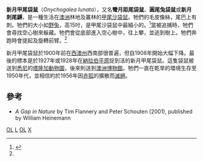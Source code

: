 {{CJK-New-Char|4D88}}
{{Speciesbox
| taxon = Onychogalea lunata
| name = 新月甲尾袋鼠<ref name=msw3>{{MSW3 Groves|pages=66}}</ref>
| status = EX
| status_system = iucn3.1
| extinct = 1956年
| status_ref = <ref name=iucn>{{IUCN2008|assessors=Burbidge, A. & Johnson, K.|year=2008|id=15331|title=Onychogalea lunata|downloaded=28 December 2008}}</ref>
| image = Onychogalea lunata.jpg
| binomial_authority =（[[約翰·古爾德|Gould]]，1841）
}}
'''新月甲尾袋鼠'''（''Onychogalea lunata''），又名'''彎月距尾袋鼠'''、'''圓尾兔袋鼠'''或'''新月刺尾䶈'''，是一種生活在[[澳洲|澳洲]]林地及叢林的[[甲尾沙袋鼠|甲尾沙袋鼠]]。牠們的毛皮像絲，尾巴上有刺。牠們的大小如[[野兔|野兔]]，高15吋，是甲尾沙袋鼠中最細小的。<ref name="EllisNTB">{{cite book en | last = Ellis| first = Richard| title = No Turning Back: The Life and Death of Animal Species| url = https://archive.org/details/noturningbacklif00elli| publisher = Harper Perennial | date = 2004| location = New York| isbn =0-06-055804-0| page = [https://archive.org/details/noturningbacklif00elli/page/229 229] }}</ref>當被追捕時，牠們會尋找空心樹來躲藏。牠們會從底部進入空心樹中，往上攀，並逃到樹上。牠們奔跑時會提起及旋轉前臂。<ref name="EllisNTB"/>

新月甲尾袋鼠於1900年前在[[西澳州|西澳州]]西南部很普遍，但自1908年開始大幅下降。最後的標本是於1927年或1928年在[[納拉伯平原|納拉伯平原]]捉到活的新月甲尾袋鼠。這隻袋鼠被送到[[悉尼|悉尼]]的[[塔隆加動物園|塔隆加動物園]]，後來則送到[[澳洲博物館|澳洲博物館]]。牠們一直在乾旱的環境生存至1950年代，並相信約於1956年因[[赤狐|赤狐]]的擴散而[[滅絕|滅絕]]。

==參考==
{{reflist}}
* ''A Gap in Nature'' by Tim Flannery and Peter Schouten (2001), published by William Heinemann
{{Taxonbar|from=Q729430}}

[[Category:IUCN紅色名錄絕滅物種|OL]]
[[Category:甲尾沙袋鼠屬|L]]
[[Category:澳大利亞哺乳動物|OL]]
[[Category:1841年描述的动物|X]]